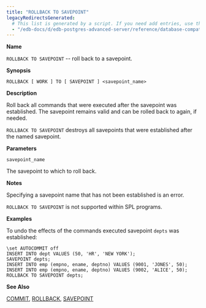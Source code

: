 ```yaml
---
title: "ROLLBACK TO SAVEPOINT"
legacyRedirectsGenerated:
  # This list is generated by a script. If you need add entries, use the `legacyRedirects` key.
  - "/edb-docs/d/edb-postgres-advanced-server/reference/database-compatibility-for-oracle-developers-reference-guide/9.6/Database_Compatibility_for_Oracle_Developers_Reference_Guide.1.086.html"
---
```


<div id="rollback_to_savepoint" class="registered_link"></div>

**Name**

`ROLLBACK TO SAVEPOINT` -- roll back to a savepoint.

**Synopsis**

```text
ROLLBACK [ WORK ] TO [ SAVEPOINT ] <savepoint_name>
```

**Description**

Roll back all commands that were executed after the savepoint was established. The savepoint remains valid and can be rolled back to again, if needed.

`ROLLBACK TO SAVEPOINT` destroys all savepoints that were established after the named savepoint.

**Parameters**

`savepoint_name`

 The savepoint to which to roll back.

**Notes**

Specifying a savepoint name that has not been established is an error.

`ROLLBACK TO SAVEPOINT` is not supported within SPL programs.

**Examples**

To undo the effects of the commands executed savepoint `depts` was established:

```text
\set AUTOCOMMIT off
INSERT INTO dept VALUES (50, 'HR', 'NEW YORK');
SAVEPOINT depts;
INSERT INTO emp (empno, ename, deptno) VALUES (9001, 'JONES', 50);
INSERT INTO emp (empno, ename, deptno) VALUES (9002, 'ALICE', 50);
ROLLBACK TO SAVEPOINT depts;
```

**See Also**

[COMMIT](19_commit/#commit), [ROLLBACK](68_rollback/#rollback), [SAVEPOINT](70_savepoint/#savepoint)
